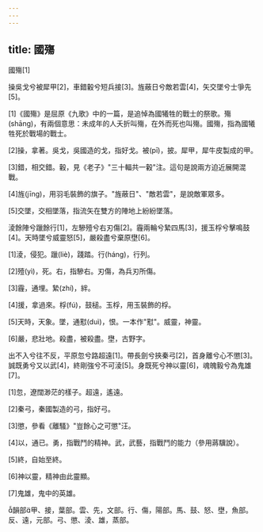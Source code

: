 ```yaml
---
---
---
```

title: 國殤
---




國殤[1]

操吳戈兮被犀甲[2]，車錯轂兮短兵接[3]。旌蔽日兮敵若雲[4]，矢交墜兮士爭先[5]。

[1]《國殤》是屈原《九歌》中的一篇，是追悼為國犧牲的戰士的祭歌。殤(shāng)，有兩個意思：未成年的人夭折叫殤，在外而死也叫殤。國殤，指為國犧牲死於戰場的戰士。

[2]操，拿著。吳戈，吳國造的戈，指好戈。被(pī)，披。犀甲，犀牛皮製成的甲。

[3]錯，相交錯。轂，見《老子》"三十輻共一轂"注。這句是說兩方迫近展開混戰。

[4]旌(jīng)，用羽毛裝飾的旗子。"旌蔽日"、"敵若雲"，是說敵軍眾多。

[5]交墜，交相墜落，指流矢在雙方的陣地上紛紛墜落。

淩餘陣兮躐餘行[1]，左驂殪兮右刃傷[2]。霾兩輪兮縶四馬[3]，援玉桴兮擊鳴鼓[4]。天時墜兮威靈怒[5]，嚴殺盡兮棄原壄[6]。

[1]淩，侵犯。躐(liè)，踐踏。行(háng)，行列。

[2]殪(yì)，死。右，指驂右。刃傷，為兵刃所傷。

[3]霾，通埋。縶(zhí)，絆。

[4]援，拿過來。桴(fú)，鼓槌。玉桴，用玉裝飾的桴。

[5]天時，天象。墜，通懟(duì)，恨。一本作"懟"。威靈，神靈。

[6]嚴，悲壯地。殺盡，被殺盡。壄，古野字。

出不入兮往不反，平原忽兮路超遠[1]。帶長劍兮挾秦弓[2]，首身離兮心不懲[3]。誠既勇兮又以武[4]，終剛強兮不可淩[5]。身既死兮神以靈[6]，魂魄毅兮為鬼雄[7]。

[1]忽，遼闊渺茫的樣子。超遠，遙遠。

[2]秦弓，秦國製造的弓，指好弓。

[3]懲，參看《離騷》"豈餘心之可懲"汪。

[4]以，通已。勇，指戰鬥的精神。武，武藝，指戰鬥的能力（參用蔣驥說）。

[5]終，自始至終。

[6]神以靈，精神由此靈顯。

[7]鬼雄，鬼中的英雄。

韻部甲、接，葉部。雲、先，文部。行、傷，陽部。馬、鼓、怒、壄，魚部。反、遠，元部。弓、懲、淩、雄，蒸部。